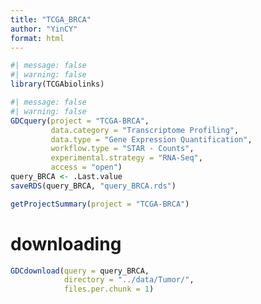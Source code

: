 ```yaml
---
title: "TCGA_BRCA"
author: "YinCY"
format: html
---
```



```r
#| message: false
#| warning: false
library(TCGAbiolinks)
```


```r
#| message: false
#| warning: false
GDCquery(project = "TCGA-BRCA", 
         data.category = "Transcriptome Profiling", 
         data.type = "Gene Expression Quantification", 
         workflow.type = "STAR - Counts", 
         experimental.strategy = "RNA-Seq", 
         access = "open")
query_BRCA <- .Last.value
saveRDS(query_BRCA, "query_BRCA.rds")
```


```r
getProjectSummary(project = "TCGA-BRCA")
```

# downloading
```r
GDCdownload(query = query_BRCA,
            directory = "../data/Tumor/", 
            files.per.chunk = 1)
```





























